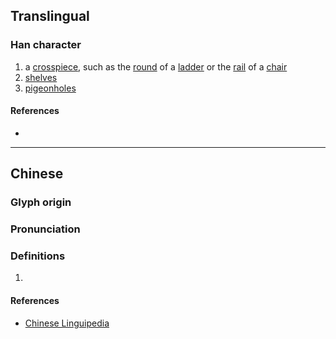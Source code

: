 {{character info/new}}
==Translingual==
{{Han simplified forms|欓|𣗋|𣗋|ex=y}}

===Han character===
{{Han char|rn=75|rad=木|as=20|sn=24|four=49931|canj=DFBF|ids=⿰木黨}}

# a [[crosspiece]], such as the [[round]] of a [[ladder]] or the [[rail]] of a [[chair]]
# [[shelves]]
# [[pigeonholes]]

====References====
* {{Han ref|kx=0564.040|dkj=15953|dj=0953.070|hdz=21325.120|uh=6B13|ud=27411|bh=F8AC|bd=63660}}

----

==Chinese==
{{zh-forms|s=𣗋}}

===Glyph origin===
{{Han etym}}

===Pronunciation===
{{zh-pron
|m=dǎng
|c=dong1,dong2
|mc=y
|oc=y
|ma=
|cat=n
}}

===Definitions===
{{zh-hanzi}}

# {{zh-alt-name|食茱萸}}

====References====
* [http://chinese-linguipedia.org/clk/search/%E6%AC%93/154283/307445 Chinese Linguipedia]